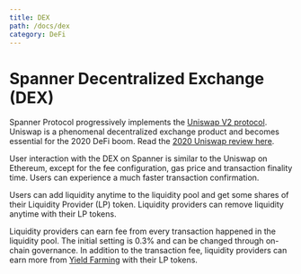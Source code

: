 ```yaml
---
title: DEX
path: /docs/dex
category: DeFi
---
```


# Spanner Decentralized Exchange (DEX)

Spanner Protocol progressively implements the [Uniswap V2 protocol](https://uniswap.org/blog/uniswap-v2/). Uniswap is a phenomenal decentralized exchange product and becomes essential for the 2020 DeFi boom. Read the [2020 Uniswap review here](https://uniswap.org/blog/year-in-review/).

User interaction with the DEX on Spanner is similar to the Uniswap on Ethereum, except for the fee configuration, gas price and transaction finality time. Users can experience a much faster transaction confirmation.

Users can add liquidity anytime to the liquidity pool and get some shares of their Liquidity Provider (LP) token. Liquidity providers can remove liquidity anytime with their LP tokens.

Liquidity providers can earn fee from every transaction happened in the liquidity pool. The initial setting is 0.3% and can be changed through on-chain governance. In addition to the transaction fee, liquidity providers can earn more from [Yield Farming](/docs/yieldfarming) with their LP tokens.
